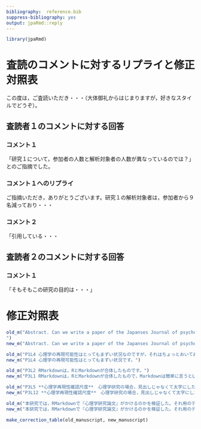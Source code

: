 ```yaml
---
bibliography:  reference.bib
suppress-bibliography: yes
output: jpaRmd::reply
---
```


```r
library(jpaRmd)
```


<!-- 　査読コメントに対するリプライを記載ください。以下は例です。　-->
# 査読のコメントに対するリプライと修正対照表

この度は，ご査読いただき・・・（大体御礼からはじまりますが，好きなスタイルでどうぞ）。

## 査読者１のコメントに対する回答

### コメント１

「研究１について，参加者の人数と解析対象者の人数が異なっているのでは？」とのご指摘でした。

### コメント１へのリプライ

ご指摘いただき，ありがとうございます。研究１の解析対象者は，参加者から９名減っており・・・


### コメント２

「引用している・・・

## 査読者２のコメントに対する回答

### コメント１

「そもそもこの研究の目的は・・・」


# 修正対照表

<!-- 
修正対照表（新旧対照表）を作成します
old_m()内に元の原稿の内容を""でいれて，new_m()内に修正した原稿の内容をいれます。
old_mとnew_mの順番でセットにして，修正対照の順番で書いていってください（それが表に追加されます）。
-->

```r
old_m("Abstract. Can we write a paper of the Japanses Journal of psychology with RMarkdown? To solve this mystery we headed deep into the Amazon. At the end of our long journey we found some great documents about RMarkdown and finally said, 'Yes, we can'. ... Well, we'll write a abstract like this.
")
new_m("Abstract. Can we write a paper of the Japanses Journal of psychology with RMarkdown? To solve this mystery we headed deep into the Amazon. At the end of our long journey we found some great documents about RMarkdown and finally said, 'Yes, we can!'")

old_m("P1L4 心理学の再現可能性はとってもまずい状況なのですが，それはちょっとおいておいて，文献の引用の仕方を説明します。まず，@Kunisato2012 のように，すると，bibファイル内のKunisatoの2012年の論文が引用されます。そして，次のように，[]でくくると文末の引用スタイルになります[@kunisato2019]。また，文末に複数引用する場合は，こういう感じにします[@kunisato2019; @Machino2014]。以下に詳しく書いているのでご確認ください。")
new_m("P1L4 心理学の再現可能性はとってもまずい状況です。")

old_m("P3L2 RMarkdownは，RとMarkdownが合体したものです。")
new_m("P3L1 RMarkdownは，RとMarkdownが合体したもので，Markdownは簡単に言うとLaTeXよりも簡単にかけるやつです。RMarkdownで書いてPDF出力する際には，LaTeXを経由します。でも，数式を書いたり，ちょっと特殊なことをしない限りは，ユーザーはLaTeXを意識せずにきれいな論文を書くことができます。")

old_m("P3L5 **心理学再現性確認尺度**　心理学研究の場合，見出しじゃなくて太字にしたい時というがあると思います。")
new_m("P3L12 **心理学再現性確認尺度**　心理学研究の場合，見出しじゃなくて太字にしたい時というがあると思います。左の心理学再現性確認尺度のように，アスタリスク２つではさむとそれができます。")

old_m("本研究では，RMarkdownで『心理学研究論文』がかけるのかを検証した。それ用のテンプレートも用意したので，あとは解析と内容を書くだけで結構いい感じのものができる。ただし，引用文献については，まだ完全とはいえず，共にこのテンプレートを磨く有志を心待ちしている。")
new_m("本研究では，RMarkdownで『心理学研究論文』がかけるのかを検証した。それ用のテンプレートも用意したので，あとは解析と内容を書くだけで結構いい感じのものができる。")
```

<!-- 以下の関数で修正対照表を出力します　-->
```r
make_correction_table(old_manuscript, new_manuscript)
```